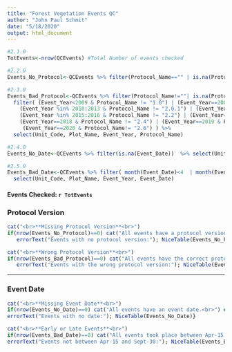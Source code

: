 ```yaml
---
title: "Forest Vegetation Events QC"
author: "John Paul Schmit"
date: "5/18/2020"
output: html_document
---
```


```r
#2.1.0
TotEvents<-nrow(QCEvents) #Total Number of events checked

#2.2.0
Events_No_Protocol<-QCEvents %>% filter(Protocol_Name=="" | is.na(Protocol_Name)) %>% select(Unit_Code, Plot_Name, Event_Year, Protocol_Name)

#2.3.0
Events_Bad_Protocol<-QCEvents %>% filter(Protocol_Name!=""| is.na(Protocol_Name)) %>%
  filter( (Event_Year<2009 & Protocol_Name != "1.0") | (Event_Year==2009 & Protocol_Name != "2.0") |
    (Event_Year %in% 2010:2013 & Protocol_Name != "2.0.1") | (Event_Year==2014 & Protocol_Name != "2.1") |
    (Event_Year %in% 2015:2016 & Protocol_Name != "2.2") | (Event_Year==2017 & Protocol_Name != "2.3") |
    (Event_Year==2018 & Protocol_Name != "2.4") | (Event_Year==2019 & Protocol_Name!= "2.5") |
     (Event_Year==2020 & Protocol_Name!= "2.6") ) %>% 
  select(Unit_Code, Plot_Name, Event_Year, Protocol_Name)

#2.4.0
Events_No_Date<-QCEvents %>% filter(is.na(Event_Date))  %>% select(Unit_Code,Plot_Name, Event_Year, Event_Date)

#2.5.0
Events_Bad_Date<-QCEvents %>% filter( month(Event_Date)<4  | month(Event_Date) >9  | ( month(Event_Date)==4 & mday(Event_Date)<15 ) ) %>% 
  select(Unit_Code, Plot_Name, Event_Year, Event_Date)

```

#### **Events Checked:** `r TotEvents` ####

###  Protocol Version
```r
cat("<br>**Missing Protocol Version**<br>")
if(nrow(Events_No_Protocol)==0) cat("All events have a protocol version.<br>") else {
   errorText("Events with no protocol version:"); NiceTable(Events_No_Protocol)}

cat("<br>**Wrong Protocol Version**<br>")
if(nrow(Events_Bad_Protocol)==0) cat("All events have the correct protocol version.<br>") else {
   errorText("Events with the wrong protocol version:"); NiceTable(Events_Bad_Protocol)}

```

---

### Event Date

```r

cat("<br>**Missing Event Date**<br>")
if(nrow(Events_No_Date)==0) cat("All events have an event date.<br>") else {
errorText("Events with no date:"); NiceTable(Events_No_Date)}

cat("<br>**Early or Late Events**<br>")
if(nrow(Events_Bad_Date)==0) cat("All events took place between Apr-15 and Sept-30.<br>") else {
errorText("Events not between Apr-15 and Sept-30:"); NiceTable(Events_Bad_Date)}

```






